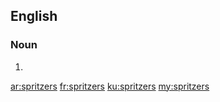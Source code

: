 ==English==

===Noun===
{{head|en}}

# {{plural of|spritzer}}

[[ar:spritzers]]
[[fr:spritzers]]
[[ku:spritzers]]
[[my:spritzers]]